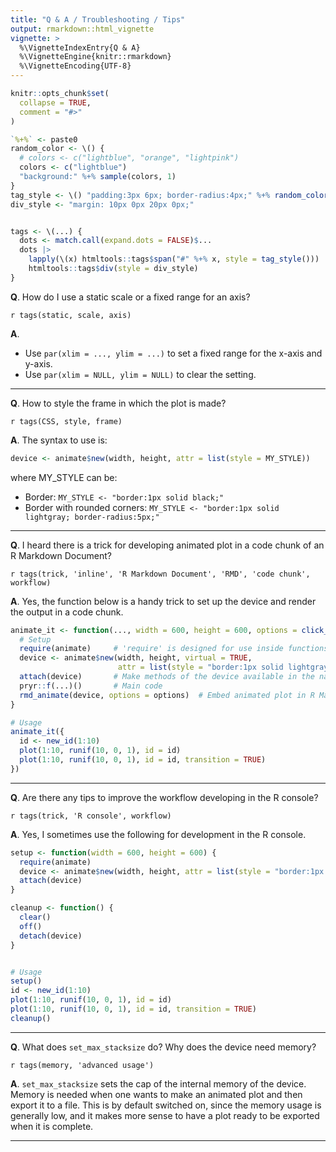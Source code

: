---
title: "Q & A / Troubleshooting / Tips"
output: rmarkdown::html_vignette
vignette: >
  %\VignetteIndexEntry{Q & A}
  %\VignetteEngine{knitr::rmarkdown}
  %\VignetteEncoding{UTF-8}
---

```{r, include = FALSE}
knitr::opts_chunk$set(
  collapse = TRUE,
  comment = "#>"
)
```

```{r, echo = F, eval = T}
`%+%` <- paste0
random_color <- \() {
  # colors <- c("lightblue", "orange", "lightpink")
  colors <- c("lightblue")
  "background:" %+% sample(colors, 1)
}
tag_style <- \() "padding:3px 6px; border-radius:4px;" %+% random_color()
div_style <- "margin: 10px 0px 20px 0px;"


tags <- \(...) {
  dots <- match.call(expand.dots = FALSE)$...
  dots |>
    lapply(\(x) htmltools::tags$span("#" %+% x, style = tag_style())) |>
    htmltools::tags$div(style = div_style)
}
```

<style>
</style>





**Q**. How do I use a static scale or a fixed range for an axis?

`r tags(static, scale, axis)`

**A**. 

- Use `par(xlim = ..., ylim = ...)` to set a fixed range for the x-axis and y-axis.
- Use `par(xlim = NULL, ylim = NULL)` to clear the setting.



<!-- --- -->

<!-- **Q**. Why does `animate` use dynamic scale? -->

<!-- `r tags(scale)` -->

<!-- **A**. During development, both static scale and dynamic scale have been considered. Here is the comparison of the two scales in the case of a static plot and in the case of a dynamic plot. (Dynamic plot refers to that ) -->



---

**Q**. How to style the frame in which the plot is made?

`r tags(CSS, style, frame)`

**A**. The syntax to use is:
```{r, eval = F}
device <- animate$new(width, height, attr = list(style = MY_STYLE))
```
where MY_STYLE can be:

- Border: `MY_STYLE <- "border:1px solid black;"`
- Border with rounded corners: `MY_STYLE <- "border:1px solid lightgray; border-radius:5px;"`




---

**Q**. I heard there is a trick for developing animated plot in a code chunk of an R Markdown Document?

`r tags(trick, 'inline', 'R Markdown Document', 'RMD', 'code chunk', workflow)`

**A**. Yes, the function below is a handy trick to set up the device and render the output in a code chunk.

```{r, eval = F}
animate_it <- function(..., width = 600, height = 600, options = click_to_play()) {
  # Setup
  require(animate)     # 'require' is designed for use inside functions
  device <- animate$new(width, height, virtual = TRUE, 
                        attr = list(style = "border:1px solid lightgray"))
  attach(device)       # Make methods of the device available in the namespace
  pryr::f(...)()       # Main code
  rmd_animate(device, options = options)  # Embed animated plot in R Markdown Document
}

# Usage
animate_it({
  id <- new_id(1:10)
  plot(1:10, runif(10, 0, 1), id = id)
  plot(1:10, runif(10, 0, 1), id = id, transition = TRUE)
})
```

---


**Q**. Are there any tips to improve the workflow developing in the R console?

`r tags(trick, 'R console', workflow)`

**A**. Yes, I sometimes use the following for development in the R console.

```{r, eval = F}
setup <- function(width = 600, height = 600) {
  require(animate)
  device <- animate$new(width, height, attr = list(style = "border:1px solid lightgray"))
  attach(device)
}

cleanup <- function() {
  clear()
  off()
  detach(device)
}


# Usage 
setup()
id <- new_id(1:10)
plot(1:10, runif(10, 0, 1), id = id)
plot(1:10, runif(10, 0, 1), id = id, transition = TRUE)
cleanup()
```


---

**Q**. What does `set_max_stacksize` do? Why does the device need memory?

`r tags(memory, 'advanced usage')`

**A**. `set_max_stacksize` sets the cap of the internal memory of the device. Memory is needed when one wants to make an animated plot and then export it to a file. This is by default switched on, since the memory usage is generally low, and it makes more sense to have a plot ready to be exported when it is complete.

---

